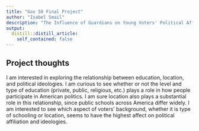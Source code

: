```yaml
---
title: "Gov 50 Final Project"
author: "Isabel Smail"
description: "The Influence of Guardians on Young Voters' Political Affiliations"
output:
  distill::distill_article:
    self_contained: false
---
```


 

## Project thoughts

I am interested in exploring the relationship between education, location, and political ideologies. I am curious to see whether or not the level and type of education (private, public, religious, etc.) plays a role in how people participate in American politics. I am sure location also plays a substantial role in this relationship, since public schools across America differ widely. I am interested to see which aspect of voters' background, whether it is type of schooling or location, seems to have the highest affect on political affiliation and ideologies. 

```r



```

